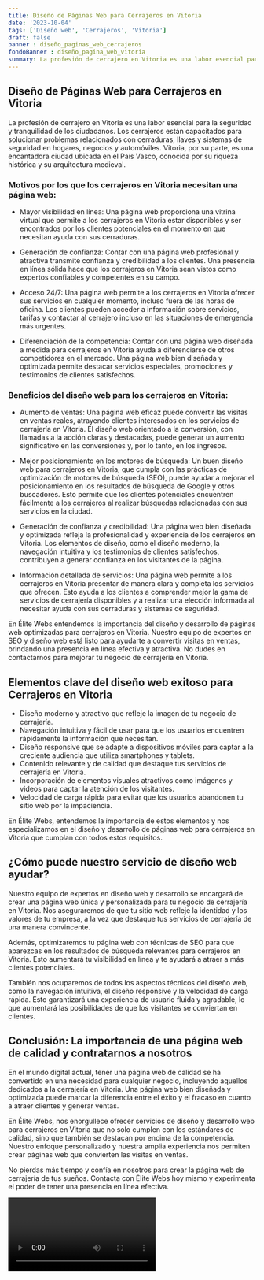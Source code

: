 ```yaml
---
title: Diseño de Páginas Web para Cerrajeros en Vitoria
date: '2023-10-04'
tags: ['Diseño web', 'Cerrajeros', 'Vitoria']
draft: false
banner : diseño_paginas_web_cerrajeros
fondoBanner : diseño_pagina_web_vitoria
summary: La profesión de cerrajero en Vitoria es una labor esencial para la seguridad y tranquilidad de los ciudadanos. Los cerrajeros están capacitados para solucionar problemas relacionados con cerraduras, llaves y sistemas de seguridad en hogares, negocios y automóviles. Vitoria, por su parte, es una encantadora ciudad ubicada en el País Vasco, conocida por su riqueza histórica y su arquitectura medieval.
---
```


## Diseño de Páginas Web para Cerrajeros en Vitoria

La profesión de cerrajero en Vitoria es una labor esencial para la seguridad y tranquilidad de los ciudadanos. Los cerrajeros están capacitados para solucionar problemas relacionados con cerraduras, llaves y sistemas de seguridad en hogares, negocios y automóviles. Vitoria, por su parte, es una encantadora ciudad ubicada en el País Vasco, conocida por su riqueza histórica y su arquitectura medieval.

### Motivos por los que los cerrajeros en Vitoria necesitan una página web:

- Mayor visibilidad en línea: Una página web proporciona una vitrina virtual que permite a los cerrajeros en Vitoria estar disponibles y ser encontrados por los clientes potenciales en el momento en que necesitan ayuda con sus cerraduras.

- Generación de confianza: Contar con una página web profesional y atractiva transmite confianza y credibilidad a los clientes. Una presencia en línea sólida hace que los cerrajeros en Vitoria sean vistos como expertos confiables y competentes en su campo.

- Acceso 24/7: Una página web permite a los cerrajeros en Vitoria ofrecer sus servicios en cualquier momento, incluso fuera de las horas de oficina. Los clientes pueden acceder a información sobre servicios, tarifas y contactar al cerrajero incluso en las situaciones de emergencia más urgentes.

- Diferenciación de la competencia: Contar con una página web diseñada a medida para cerrajeros en Vitoria ayuda a diferenciarse de otros competidores en el mercado. Una página web bien diseñada y optimizada permite destacar servicios especiales, promociones y testimonios de clientes satisfechos.

### Beneficios del diseño web para los cerrajeros en Vitoria:

- Aumento de ventas: Una página web eficaz puede convertir las visitas en ventas reales, atrayendo clientes interesados en los servicios de cerrajería en Vitoria. El diseño web orientado a la conversión, con llamadas a la acción claras y destacadas, puede generar un aumento significativo en las conversiones y, por lo tanto, en los ingresos.

- Mejor posicionamiento en los motores de búsqueda: Un buen diseño web para cerrajeros en Vitoria, que cumpla con las prácticas de optimización de motores de búsqueda (SEO), puede ayudar a mejorar el posicionamiento en los resultados de búsqueda de Google y otros buscadores. Esto permite que los clientes potenciales encuentren fácilmente a los cerrajeros al realizar búsquedas relacionadas con sus servicios en la ciudad.

- Generación de confianza y credibilidad: Una página web bien diseñada y optimizada refleja la profesionalidad y experiencia de los cerrajeros en Vitoria. Los elementos de diseño, como el diseño moderno, la navegación intuitiva y los testimonios de clientes satisfechos, contribuyen a generar confianza en los visitantes de la página.

- Información detallada de servicios: Una página web permite a los cerrajeros en Vitoria presentar de manera clara y completa los servicios que ofrecen. Esto ayuda a los clientes a comprender mejor la gama de servicios de cerrajería disponibles y a realizar una elección informada al necesitar ayuda con sus cerraduras y sistemas de seguridad.

En Élite Webs entendemos la importancia del diseño y desarrollo de páginas web optimizadas para cerrajeros en Vitoria. Nuestro equipo de expertos en SEO y diseño web está listo para ayudarte a convertir visitas en ventas, brindando una presencia en línea efectiva y atractiva. No dudes en contactarnos para mejorar tu negocio de cerrajería en Vitoria.

<GifSeo />

<Cta />

## Elementos clave del diseño web exitoso para Cerrajeros en Vitoria

- Diseño moderno y atractivo que refleje la imagen de tu negocio de cerrajería.
- Navegación intuitiva y fácil de usar para que los usuarios encuentren rápidamente la información que necesitan.
- Diseño responsive que se adapte a dispositivos móviles para captar a la creciente audiencia que utiliza smartphones y tablets.
- Contenido relevante y de calidad que destaque tus servicios de cerrajería en Vitoria.
- Incorporación de elementos visuales atractivos como imágenes y videos para captar la atención de los visitantes.
- Velocidad de carga rápida para evitar que los usuarios abandonen tu sitio web por la impaciencia.

En Élite Webs, entendemos la importancia de estos elementos y nos especializamos en el diseño y desarrollo de páginas web para cerrajeros en Vitoria que cumplan con todos estos requisitos.

## ¿Cómo puede nuestro servicio de diseño web ayudar?

Nuestro equipo de expertos en diseño web y desarrollo se encargará de crear una página web única y personalizada para tu negocio de cerrajería en Vitoria. Nos aseguraremos de que tu sitio web refleje la identidad y los valores de tu empresa, a la vez que destaque tus servicios de cerrajería de una manera convincente.

Además, optimizaremos tu página web con técnicas de SEO para que aparezcas en los resultados de búsqueda relevantes para cerrajeros en Vitoria. Esto aumentará tu visibilidad en línea y te ayudará a atraer a más clientes potenciales.

También nos ocuparemos de todos los aspectos técnicos del diseño web, como la navegación intuitiva, el diseño responsive y la velocidad de carga rápida. Esto garantizará una experiencia de usuario fluida y agradable, lo que aumentará las posibilidades de que los visitantes se conviertan en clientes.

## Conclusión: La importancia de una página web de calidad y contratarnos a nosotros

En el mundo digital actual, tener una página web de calidad se ha convertido en una necesidad para cualquier negocio, incluyendo aquellos dedicados a la cerrajería en Vitoria. Una página web bien diseñada y optimizada puede marcar la diferencia entre el éxito y el fracaso en cuanto a atraer clientes y generar ventas.

En Élite Webs, nos enorgullece ofrecer servicios de diseño y desarrollo web para cerrajeros en Vitoria que no solo cumplen con los estándares de calidad, sino que también se destacan por encima de la competencia. Nuestro enfoque personalizado y nuestra amplia experiencia nos permiten crear páginas web que convierten las visitas en ventas.

No pierdas más tiempo y confía en nosotros para crear la página web de cerrajería de tus sueños. Contacta con Élite Webs hoy mismo y experimenta el poder de tener una presencia en línea efectiva.

<Video />

<CtaBot job='Cerrajeros' city='Vitoria'/>

<Gmaps query='Vitoria+españa+maps' />